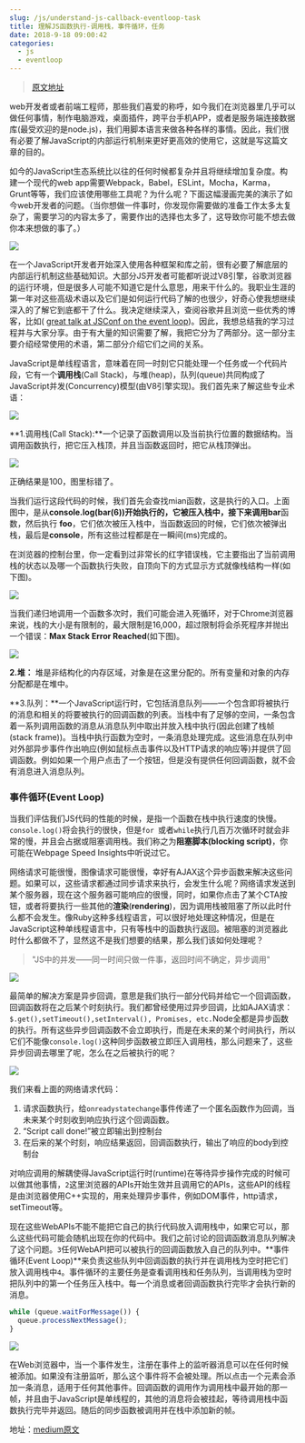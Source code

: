 ```yaml
---
slug: /js/understand-js-callback-eventloop-task
title: 理解JS函数执行-调用栈，事件循环，任务
date: 2018-9-18 09:00:42
categories:
  - js
  - eventloop
---
```


> [原文地址](https://medium.com/@gaurav.pandvia/understanding-javascript-function-executions-tasks-event-loop-call-stack-more-part-1-5683dea1f5ec)

web开发者或者前端工程师，那些我们喜爱的称呼，如今我们在浏览器里几乎可以做任何事情，制作电脑游戏，桌面插件，跨平台手机APP，或者是服务端连接数据库(最受欢迎的是node.js)，我们用脚本语言来做各种各样的事情。因此，我们很有必要了解JavaScript的内部运行机制来更好更高效的使用它，这就是写这篇文章的目的。

如今的JavaScript生态系统比以往的任何时候都复杂并且将继续增加复杂度。构建一个现代的web app需要Webpack，Babel，ESLint，Mocha，Karma，Grunt等等，我们应该使用哪些工具呢？为什么呢？下面这幅漫画完美的演示了如今web开发者的问题。（当你想做一件事时，你发现你需要做的准备工作太多太复杂了，需要学习的内容太多了，需要作出的选择也太多了，这导致你可能不想去做你本来想做的事了。）

![](./理解JS函数执行-调用栈，事件循环，任务-译/1.png)

在一个JavaScript开发者开始深入使用各种框架和库之前，很有必要了解底层的内部运行机制这些基础知识。大部分JS开发者可能都听说过V8引擎，谷歌浏览器的运行环境，但是很多人可能不知道它是什么意思，用来干什么的。我职业生涯的第一年对这些高级术语以及它们是如何运行代码了解的也很少，好奇心使我想继续深入的了解它到底都干了什么。我决定继续深入，查阅谷歌并且浏览一些优秀的博客，比如( [great talk at JSConf on the event loop](https://www.youtube.com/watch?v=8aGhZQkoFbQ))。因此，我想总结我的学习过程并与大家分享。由于有大量的知识需要了解，我把它分为了两部分。这一部分主要介绍经常使用的术语，第二部分介绍它们之间的关系。

JavaScript是单线程语言，意味着在同一时刻它只能处理一个任务或一个代码片段，它有一个**调用栈**(Call Stack)，与堆(heap)，队列(queue)共同构成了JavaScript并发(Concurrency)模型(由V8引擎实现)。我们首先来了解这些专业术语：

![](./理解JS函数执行-调用栈，事件循环，任务-译/2.png)

**1.调用栈(Call Stack):**一个记录了函数调用以及当前执行位置的数据结构。当调用函数执行，把它压入栈顶，并且当函数返回时，把它从栈顶弹出。

![](./理解JS函数执行-调用栈，事件循环，任务-译/3.gif)

正确结果是100，图里标错了。

当我们运行这段代码的时候，我们首先会查找mian函数，这是执行的入口。上面图中，是从**console.log(bar(6))**开始执行的，它被压入栈中，接下来调用**bar**函数，然后执行 **foo**，它们依次被压入栈中，当函数返回的时候，它们依次被弹出栈，最后是**console**，所有这些过程都是在一瞬间(ms)完成的。

在浏览器的控制台里，你一定看到过非常长的红字错误栈，它主要指出了当前调用栈的状态以及哪一个函数执行失败，自顶向下的方式显示方式就像栈结构一样(如下图)。

![](./理解JS函数执行-调用栈，事件循环，任务-译/4.png)

当我们递归地调用一个函数多次时，我们可能会进入死循环，对于Chrome浏览器来说，栈的大小是有限制的，最大限制是16,000，超过限制将会杀死程序并抛出一个错误：**Max Stack Error Reached**(如下图)。

![](./理解JS函数执行-调用栈，事件循环，任务-译/5.png)

**2.堆：** 堆是非结构化的内存区域，对象是在这里分配的。所有变量和对象的内存分配都是在堆中。

**3.队列：**一个JavaScript运行时，它包括消息队列——一个包含即将被执行的消息和相关的将要被执行的回调函数的列表。当栈中有了足够的空间，一条包含着一系列调用函数的消息从消息队列中取出并放入栈中执行(因此创建了栈帧(stack frame))。当栈中执行函数为空时，一条消息处理完成。这些消息在队列中对外部异步事件作出响应(例如鼠标点击事件以及HTTP请求的响应等)并提供了回调函数。例如如果一个用户点击了一个按钮，但是没有提供任何回调函数，就不会有消息进入消息队列。

### 事件循环(Event Loop)

当我们评估我们JS代码的性能的时候，是指一个函数在栈中执行速度的快慢。`console.log()`将会执行的很快，但是`for `或者`while`执行几百万次循环时就会非常的慢，并且会占据或阻塞调用栈。我们称之为**阻塞脚本(blocking script)**，你可能在Webpage Speed Insights中听说过它。

网络请求可能很慢，图像请求可能很慢，幸好有AJAX这个异步函数来解决这些问题。如果可以，这些请求都通过同步请求来执行，会发生什么呢？网络请求发送到某个服务器，现在这个服务器可能响应的很慢，同时，如果你点击了某个CTA按钮，或者将要执行一些其他的**渲染**(**rendering**)，因为调用栈被阻塞了所以此时什么都不会发生。像Ruby这种多线程语言，可以很好地处理这种情况，但是在JavaScript这种单线程语言中，只有等栈中的函数执行返回。被阻塞的浏览器此时什么都做不了，显然这不是我们想要的结果，那么我们该如何处理呢？

> "JS中的并发——同一时间只做一件事，返回时间不确定，异步调用"

![](./理解JS函数执行-调用栈，事件循环，任务-译/6.png)

最简单的解决方案是异步回调，意思是我们执行一部分代码并给它一个回调函数，回调函数将在之后某个时刻执行。我们都曾经使用过异步回调，比如AJAX请求：`$.get(),setTimeout(),setInterval(), Promises, etc.`Node全都是异步函数的执行。所有这些异步回调函数不会立即执行，而是在未来的某个时间执行，所以它们不能像`console.log()`这种同步函数被立即压入调用栈，那么问题来了，这些异步回调去哪里了呢，怎么在之后被执行的呢？

![](./理解JS函数执行-调用栈，事件循环，任务-译/7.png)

我们来看上面的网络请求代码：

1. 请求函数执行，给`onreadystatechange`事件传递了一个匿名函数作为回调，当未来某个时刻收到响应执行这个回调函数。
2. “Script call done!”被立即输出到控制台
3. 在后来的某个时刻，响应结果返回，回调函数执行，输出了响应的body到控制台

对响应调用的解耦使得JavaScript运行时(runtime)在等待异步操作完成的时候可以做其他事情，`2`这里浏览器的APIs开始生效并且调用它的APIs，这些API的线程是由浏览器使用C++实现的，用来处理异步事件，例如DOM事件，http请求，setTimeout等。

现在这些WebAPIs不能不能把它自己的执行代码放入调用栈中，如果它可以，那么这些代码可能会随机出现在你的代码中。我们之前讨论的回调函数消息队列解决了这个问题。`3`任何WebAPI把可以被执行的回调函数放入自己的队列中。**事件循环(Event Loop)**来负责这些队列中回调函数的执行并在调用栈为空时把它们放入调用栈中`4`。事件循环的主要任务是查看调用栈和任务队列，当调用栈为空时把队列中的第一个任务压入栈中。每一个消息或者回调函数执行完毕才会执行新的消息。

```js
while (queue.waitForMessage()) {
  queue.processNextMessage();
}
```

![](./理解JS函数执行-调用栈，事件循环，任务-译/8.png)

在Web浏览器中，当一个事件发生，注册在事件上的监听器消息可以在任何时候被添加。如果没有注册监听，那么这个事件将不会被处理。所以点击一个元素会添加一条消息，适用于任何其他事件。回调函数的调用作为调用栈中最开始的那一帧，并且由于JavaScript是单线程的，其他的消息将会被挂起，等待调用栈中函数执行完毕并返回。随后的同步函数被调用并在栈中添加新的帧。

地址：[medium原文](https://medium.com/@gaurav.pandvia/understanding-javascript-function-executions-tasks-event-loop-call-stack-more-part-1-5683dea1f5ec) 
